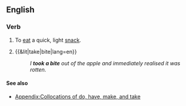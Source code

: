 ==English==

===Verb===
{{en-verb|takes a bite|taking a bite|took a bite|taken a bite}}

# {{rfd-sense}} {{lb|en|idiomatic}} To [[eat]] a quick, light [[snack]].
# {{&lit|take|bite|lang=en}}
#: ''I '''took a bite''' out of the apple and immediately realised it was rotten.''

====See also====
* [[Appendix:Collocations of do, have, make, and take]]